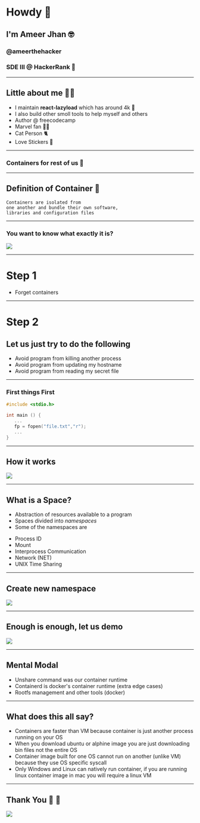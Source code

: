 

# Howdy 👋
## I'm Ameer Jhan 🤓
### @ameerthehacker
### SDE III @ HackerRank 🏢
---
## Little about me 👨‍💻

- I maintain **react-lazyload** which has around 4k 🌟
- I also build other smoll tools to help myself and others
- Author @ freecodecamp
- Marvel fan 👨‍🎤
- Cat Person 🐈
- Love Stickers 💄
---
### Containers for rest of us 🎤

---
## Definition of Container 🤷

```
Containers are isolated from 
one another and bundle their own software, 
libraries and configuration files
```
---
### You want to know what exactly it is?

<img src={Matrix} />

---
# Step 1

* Forget containers
---
# Step 2

## Let us just try to do the following

* Avoid program from killing another process
* Avoid program from updating my hostname
* Avoid program from reading my secret file

---
### First things First

```c
#include <stdio.h>

int main () {
   ...
   fp = fopen("file.txt","r");
   ...
}
```
---
## How it works

<img src={SysCall} />

---
## What is a Space?

* Abstraction of resources available to a program
* Spaces divided into *namespaces*
* Some of the namespaces are
 - Process ID
 - Mount
 - Interprocess Communication
 - Network (NET)
 - UNIX Time Sharing

---
## Create new namespace

<img src={Unshare} />

---
## Enough is enough, let us demo

<img src={Tensed} />

---
## Mental Modal

* Unshare command was our container runtime
* Containerd is docker's container runtime (extra edge cases)
* Rootfs management and other tools (docker)

---
## What does this all say?

* Containers are faster than VM because container is just another process running on your OS
* When you download ubuntu or alphine image you are just downloading bin files not the entire OS
* Container image built for one OS cannot run on another (unlike VM) because they use OS specific syscall
* Only Windows and Linux can natively run container, if you are running linux container image in mac you will require a linux VM

---
## Thank You 💙 🙏

<img src={ThankYou} />
